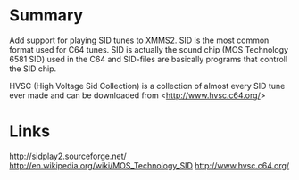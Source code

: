 {{ComponentHeader}}

=Summary=
Add support for playing SID tunes to XMMS2. SID is the most common format used for C64 tunes. SID is actually the sound chip (MOS Technology 6581 SID) used in the C64 and SID-files are basically programs that controll the SID chip.

HVSC (High Voltage Sid Collection) is a collection of almost every SID tune ever made and can be downloaded from <http://www.hvsc.c64.org/>

=Links=
http://sidplay2.sourceforge.net/
http://en.wikipedia.org/wiki/MOS_Technology_SID
http://www.hvsc.c64.org/